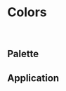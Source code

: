 <!--This Source Code Form is subject to the terms of the Mozilla Public
License, v. 2.0. If a copy of the MPL was not distributed with this
file, You can obtain one at https://mozilla.org/MPL/2.0/.

OpenCRVS is also distributed under the terms of the Civil Registration
& Healthcare Disclaimer located at http://opencrvs.org/license.

Copyright (C) The OpenCRVS Authors. OpenCRVS and the OpenCRVS
graphic logo are (registered/a) trademark(s) of Plan International.-->


<Meta title="Styles/Colors" />

# Colors

<br />

## Palette

<ColorPalette>
  <ColorItem
    title="colors.primary"
    subtitle="Primary"
    colors={{
      primaryLighter: colors.primaryLighter,
      primaryLight: colors.primaryLight,
      primary: colors.primary,
      primaryDark: colors.primaryDark,
      primaryDarker: colors.primaryDarker
    }}
  />
  <ColorItem
    title="colors.purple"
    subtitle="Purple"
    colors={{
      purpleLighter: colors.purpleLighter,
      purpleLight: colors.purpleLight,
      purple: colors.purple,
      purpleDark: colors.purpleDark,
      purpleDarker: colors.purpleDarker
    }}
  />
  <ColorItem
    title="colors.orange"
    subtitle="Orange"
    colors={{
      orangeLighter: colors.orangeLighter,
      orangeLight: colors.orangeLight,
      orange: colors.orange,
      orangeDark: colors.orangeDark,
      orangeDarker: colors.orangeDarker
    }}
  />
  <ColorItem
    title="colors.red"
    subtitle="Red"
    colors={{
      redLighter: colors.redLighter,
      redLight: colors.redLight,
      red: colors.red,
      redDark: colors.redDark,
      redDarker: colors.redDarker
    }}
  />
  <ColorItem
    title="colors.green"
    subtitle="Green"
    colors={{
      greenLighter: colors.greenLighter,
      greenLight: colors.greenLight,
      green: colors.green,
      greenDark: colors.greenDark,
      greenDarker: colors.greenDarker
    }}
  />
  <ColorItem
    title="colors.blue"
    subtitle="Blue"
    colors={{
      blueLighter: colors.blueLighter,
      blueLight: colors.blueLight,
      blue: colors.blue,
      blueDark: colors.blueDark,
      blueDarker: colors.blueDarker
    }}
  />
  <ColorItem
    title="colors.teal"
    subtitle="Teal"
    colors={{
      tealLighter: colors.tealLighter,
      tealLight: colors.tealLight,
      teal: colors.teal,
      tealDark: colors.tealDark,
      tealDarker: colors.tealDarker
    }}
  />
  <ColorItem
    title="colors.yellow"
    subtitle="Yellow"
    colors={{
      yellowLighter: colors.yellowLighter,
      yellowLight: colors.yellowLight,
      yellow: colors.yellow,
      yellowDark: colors.yellowDark,
      yellowDarker: colors.yellowDarker
    }}
  />
  <ColorItem
    title="colors.grey"
    subtitle="Monochrome"
    colors={{
      white: colors.white,
      grey100: colors.grey100,
      grey200: colors.grey200,
      grey300: colors.grey300,
      grey400: colors.grey400,
      grey500: colors.grey500,
      grey600: colors.grey600
    }}
  />
  <ColorItem
    title="colors.opacity"
    subtitle="Translucent"
    colors={{
      opacity24: colors.opacity24,
      opacity54: colors.opacity54
    }}
  />
</ColorPalette>

## Application

<ColorPalette>
  <ColorItem
    title="colors.positive"
    subtitle="Status Green"
    colors={{
      positive: colors.positive,
      positiveDark: colors.positiveDark,
      positiveDarker: colors.positiveDarker
    }}
  />
  <ColorItem
    title="colors.neutral"
    subtitle="Status Orange"
    colors={{
      neutral: colors.neutral,
      neutralDark: colors.neutralDark,
      neutralDarker: colors.neutralDarker
    }}
  />
  <ColorItem
    title="colors.negative"
    subtitle="Status Red"
    colors={{
      negative: colors.negative,
      negativeDark: colors.negativeDark,
      negativeDarker: colors.negativeDarker
    }}
  />
  <ColorItem
    title="colors.background"
    subtitle="Background"
    colors={{
      background: colors.background
    }}
  />
</ColorPalette>
